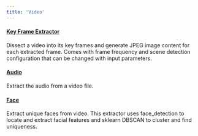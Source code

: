 ```yaml
---
title: 'Video'
---
```


#### [Key Frame Extractor](https://github.com/tensorlakeai/indexify-extractors/tree/main/video/keyframes)
Dissect a video into its key frames and generate JPEG image content for each extracted frame. Comes with frame frequency and scene detection configuration that can be changed with input parameters.

#### [Audio](https://github.com/tensorlakeai/indexify-extractors/tree/main/video/audio-extractor)
Extract the audio from a video file.

#### [Face](https://github.com/tensorlakeai/indexify-extractors/tree/main/video/face-extractor)
Extract unique faces from video. This extractor uses face_detection to locate and extract facial features and sklearn DBSCAN to cluster and find uniqueness.